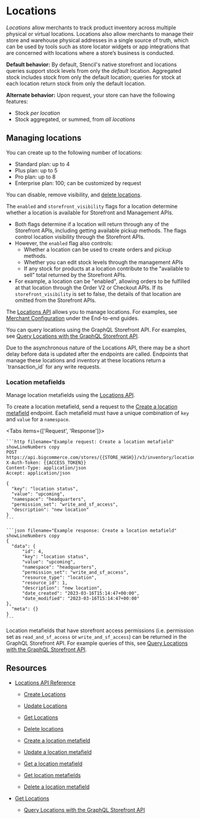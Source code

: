 # Locations

_Locations_ allow merchants to track product inventory across multiple physical or virtual locations. 
Locations also allow merchants to manage their store and warehouse physical addresses in a single source of truth, which can be used by tools such as store locator widgets or app integrations that are concerned with locations where a store’s business is conducted. 

**Default behavior:** By default, Stencil's native storefront and locations queries support stock levels from only the _default_ location. Aggregated stock includes stock from only the default location; queries for stock at each location return stock from only the default location.

**Alternate behavior:** Upon request, your store can have the following features:
- Stock _per location_
- Stock aggregated, or summed, from _all locations_


## Managing locations

You can create up to the following number of locations:
- Standard plan: up to 4
- Plus plan: up to 5
- Pro plan: up to 8
- Enterprise plan: 100; can be customized by request

You can disable, remove visibility, and [delete locations](/docs/rest-management/locations#delete-locations).

The `enabled` and `storefront_visibility` flags for a location determine whether a location is available for Storefront and Management APIs.
- Both flags determine if a location will return through any of the Storefront APIs, including getting available pickup methods. The flags control location visibility through the Storefront APIs.
- However, the `enabled` flag also controls:
    - Whether a location can be used to create orders and pickup methods. 
    - Whether you can edit stock levels through the management APIs
    - If any stock for products at a location contribute to the "available to sell" total returned by the Storefront APIs.  
- For example, a location can be "enabled", allowing orders to be fulfilled at that location through the Order V2 or Checkout APIs. If its `storefront_visibility` is set to false, the details of that location are omitted from the Storefront APIs.

The [Locations API](/docs/rest-management/locations) allows you to manage locations. For examples, see [Merchant Configuration](/docs/integrations/buy-online-pick-up-in-store/end-to-end-guide/configuration) under the End-to-end guides.

You can query locations using the GraphQL Storefront API. For examples, see [Query Locations with the GraphQL Storefront API](/docs/storefront/graphql/locations/queries). 

<Callout type="info">
  Due to the asynchronous nature of the Locations API, there may be a short delay before data is updated after the endpoints are called. Endpoints that manage these locations and inventory at these locations return a `transaction_id` for any write requests.
</Callout>

### Location metafields

Manage location metafields using the [Locations API](/docs/rest-management/locations).

To create a location metafield, send a request to the [Create a location metafield](/docs/rest-management/locations/metafields#create-a-metafield) endpoint. Each metafield must have a unique combination of `key` and `value` for a `namespace`. 

<Tabs items={['Request', 'Response']}>
  <Tab>

    ```http filename="Example request: Create a location metafield" showLineNumbers copy
    POST https://api.bigcommerce.com/stores/{{STORE_HASH}}/v3/inventory/locations/{{LOCATION_ID}}/metafields
    X-Auth-Token: {{ACCESS_TOKEN}}
    Content-Type: application/json
    Accept: application/json

    {
      "key": "location status",
      "value": "upcoming",
      "namespace": "headquarters",
      "permission_set": "write_and_sf_access",
      "description": "new location"
    }
    ```

  </Tab>
  <Tab>

    ```json filename="Example response: Create a location metafield" showLineNumbers copy
    {
      "data": {
          "id": 4,
          "key": "location status",
          "value": "upcoming",
          "namespace": "headquarters",
          "permission_set": "write_and_sf_access",
          "resource_type": "location",
          "resource_id": 1,
          "description": "new location",
          "date_created": "2023-03-16T15:14:47+00:00",
          "date_modified": "2023-03-16T15:14:47+00:00"
    },
      "meta": {}
    }
    ```

  </Tab>
</Tabs>


Location metafields that have storefront access permissions (i.e. permission set as `read_and_sf_access` or `write_and_sf_access`) can be returned in the GraphQL Storefront API.
For example queries of this, see [Query Locations with the GraphQL Storefront API](/docs/storefront/graphql/locations/queries). 

## Resources

- [Locations API Reference](/docs/rest-management/locations)

    - [Create Locations](/docs/rest-management/locations#create-locations)
    - [Update Locations](/docs/rest-management/locations#update-locations)
    - [Get Locations](/docs/rest-management/locations#get-locations)
    - [Delete locations](/docs/rest-management/locations#delete-locations)

    - [Create a location metafield](/docs/rest-management/locations/metafields#create-a-metafield)
    - [Update a location metafield](/docs/rest-management/locations/metafields#update-a-metafield)
    - [Get a location metafield](/docs/rest-management/locations/metafields#get-a-metafield)
    - [Get location metafields](/docs/rest-management/locations/metafields#get-metafields)
    - [Delete a location metafield](/docs/rest-management/locations/metafields#delete-a-metafield)

- [Get Locations](/docs/storefront/graphql/locations/settings)
    - [Query Locations with the GraphQL Storefront API](/docs/storefront/graphql/locations/queries)

